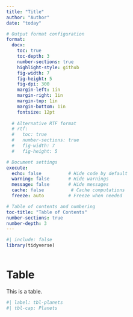 ```yaml
---
title: "Title"
author: "Author"
date: "today"

# Output format configuration
format:
  docx:
    toc: true
    toc-depth: 3
    number-sections: true
    highlight-style: github
    fig-width: 7
    fig-height: 5
    fig-dpi: 300
    margin-left: 1in
    margin-right: 1in
    margin-top: 1in
    margin-bottom: 1in
    fontsize: 12pt
    
  # Alternative RTF format
  # rtf:
  #   toc: true
  #   number-sections: true
  #   fig-width: 7
  #   fig-height: 5

# Document settings
execute:
  echo: false          # Hide code by default
  warning: false       # Hide warnings
  message: false       # Hide messages
  cache: false          # Cache computations
  freeze: auto         # Freeze when needed

# Table of contents and numbering
toc-title: "Table of Contents"
number-sections: true
number-depth: 3
---
```


```r
#| include: false
library(tidyverse)
```

```r

```

# Table

This is a table.

```r
#| label: tbl-planets
#| tbl-cap: Planets

```
